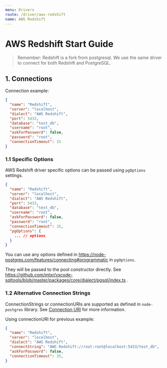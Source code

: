 ```yaml
---
menu: Drivers
route: /driver/aws-redshift
name: AWS Redshift
---
```


# AWS Redshift Start Guide

> Remember: Redshift is a fork from postgresql. We use the same driver to connect for both Redshift and PostgreSQL.

## 1. Connections

Connection example:
```json
{
  "name": "Redshift",
  "server": "localhost",
  "dialect": "AWS Redshift",
  "port": 5433,
  "database": "test_db",
  "username": "root",
  "askForPassword": false,
  "password": "root",
  "connectionTimeout": 15
}
```

### 1.1 Specific Options

AWS Redshift driver specific options can be passed using `pgOptions` settings.

```json
{
  "name": "Redshift",
  "server": "localhost",
  "dialect": "AWS Redshift",
  "port": 5433,
  "database": "test_db",
  "username": "root",
  "askForPassword": false,
  "password": "root",
  "connectionTimeout": 15,
  "pgOptions": {
    ... // options
  }
}
```
You can use any options defined in https://node-postgres.com/features/connecting#programmatic in `pgOptions`.

They will be passed to the pool constructor directly. See https://github.com/mtxr/vscode-sqltools/blob/master/packages/core/dialect/pgsql/index.ts .


### 1.2 Alternative Connection Strings

ConnectionStrings or connectionURIs are supported as defined in `node-postgres` library. See [Connection URI](https://node-postgres.com/features/connecting#connection-uri) for more information.

Using connectionURI for previous example:

```json
{
  "name": "Redshift",
  "server": "localhost",
  "dialect": "AWS Redshift",
  "connectString": "AWS Redshift://root:root@localhost:5433/test_db",
  "askForPassword": false,
  "connectionTimeout": 15,
}
```

